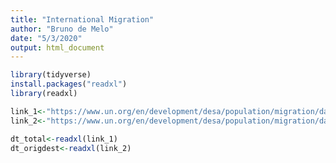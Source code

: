 ```yaml
---
title: "International Migration"
author: "Bruno de Melo"
date: "5/3/2020"
output: html_document
---
```


```r
library(tidyverse)
install.packages("readxl")
library(readxl)

link_1<-"https://www.un.org/en/development/desa/population/migration/data/estimates2/data/UN_MigrantStockTotal_2019.xlsx"
link_2<-"https://www.un.org/en/development/desa/population/migration/data/estimates2/data/UN_MigrantStockByOriginAndDestination_2019.xlsx"

dt_total<-readxl(link_1)
dt_origdest<-readxl(link_2)



```

